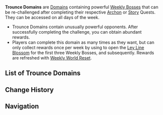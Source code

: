 {{Terminology Infobox
|image = 
|type  = Domain Types
}}
'''Trounce Domains''' are [[Domains]] containing powerful [[Weekly Bosses]] that can be re-challenged after completing their respective [[Archon Quest|Archon]] or [[Story Quest|Story]] Quests. They can be accessed on all days of the week.
* Trounce Domains contain unusually powerful opponents. After successfully completing the challenge, you can obtain abundant rewards.
* Players can complete this domain as many times as they want, but can only collect rewards once per week by using {{Item|Original Resin|30|x=30}} to open the [[Ley Line Blossom]] for the first three Weekly Bosses, and {{Item|Original Resin|30|x=60}} subsequently. Rewards are refreshed with [[Reset#Weekly World Reset|Weekly World Reset]].

==List of Trounce Domains==
{{Domains by Category Table|Trounce Domains|noelements=1}}

==Change History==
{{Change History|1.0}}

==Navigation==
{{Domain Navbox|Permanent}}
[[Category:Trounce Domains| ]]